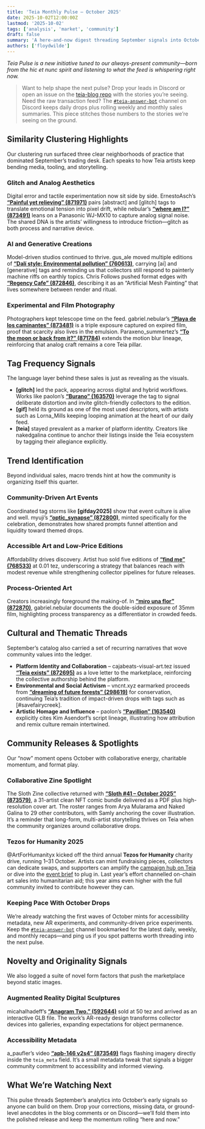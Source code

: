```yaml
---
title: 'Teia Monthly Pulse – October 2025'
date: 2025-10-02T12:00:00Z
lastmod: '2025-10-02'
tags: ['analysis', 'market', 'community']
draft: false
summary: 'A here-and-now digest threading September signals into October’s drops, community collabs, and charity drives.'
authors: ['floydwilde']
---
```


_Teia Pulse is a new initiative tuned to our always-present community—born from the hic et nunc spirit and listening to what the feed is whispering right now._

> Want to help shape the next pulse? Drop your leads in Discord or open an issue on the [teia-blog repo](https://github.com/teia-community/teia-blog/issues) with the stories you’re seeing.
> Need the raw transaction feed? The [`#teia-answer-bot`](https://discordapp.com/channels/908672304236625970/955606531200667748) channel on Discord keeps daily drops plus rolling weekly and monthly sales summaries. This piece stitches those numbers to the stories we’re seeing on the ground.

<TOCInline toc={props.toc} asDisclosure toHeading={2} />

## Similarity Clustering Highlights

Our clustering run surfaced three clear neighborhoods of practice that dominated September’s trading desk. Each speaks to how Teia artists keep bending media, tooling, and storytelling.

### Glitch and Analog Aesthetics

Digital error and tactile experimentation now sit side by side. ErnestoAsch’s [**“Painful yet relieving” (871971)**](https://teia.art/objkt/871971) pairs [abstract] and [glitch] tags to translate emotional tension into pixel drift, while nebular’s [**“where am I?” (873491)**](https://teia.art/objkt/873491) leans on a Panasonic WJ-MX10 to capture analog signal noise. The shared DNA is the artists’ willingness to introduce friction—glitch as both process and narrative device.

### AI and Generative Creations

Model-driven studios continued to thrive. gus_ale moved multiple editions of [**“Dalí style: Environmental pollution” (760613)**](https://teia.art/objkt/760613), carrying [ai] and [generative] tags and reminding us that collectors still respond to painterly machine riffs on earthly topics. Chris Follows pushed format edges with [**“Regency Cafe” (872846)**](https://teia.art/objkt/872846), describing it as an “Artificial Mesh Painting” that lives somewhere between render and ritual.

### Experimental and Film Photography

Photographers kept telescope time on the feed. gabriel.nebular’s [**“Playa de los caminantes” (873481)**](https://teia.art/objkt/873481) is a triple exposure captured on expired film, proof that scarcity also lives in the emulsion. Paraxeno_summertez’s [**“To the moon or back from it?” (871784)**](https://teia.art/objkt/871784) extends the motion blur lineage, reinforcing that analog craft remains a core Teia pillar.

## Tag Frequency Signals

The language layer behind these sales is just as revealing as the visuals.

- **[glitch]** led the pack, appearing across digital and hybrid workflows. Works like paolon’s [**“Burano” (163570)**](https://teia.art/objkt/163570) leverage the tag to signal deliberate distortion and invite glitch-friendly collectors to the edition.
- **[gif]** held its ground as one of the most used descriptors, with artists such as Lorna_Mills keeping looping animation at the heart of our daily feed.
- **[teia]** stayed prevalent as a marker of platform identity. Creators like nakedgalina continue to anchor their listings inside the Teia ecosystem by tagging their allegiance explicitly.

## Trend Identification

Beyond individual sales, macro trends hint at how the community is organizing itself this quarter.

### Community-Driven Art Events

Coordinated tag storms like **[gifday2025]** show that event culture is alive and well. myuji’s [**“optic_synapse” (872800)**](https://teia.art/objkt/872800), minted specifically for the celebration, demonstrates how shared prompts funnel attention and liquidity toward themed drops.

### Accessible Art and Low-Price Editions

Affordability drives discovery. Artist huo sold five editions of [**“find me” (768533)**](https://teia.art/objkt/768533) at 0.01 tez, underscoring a strategy that balances reach with modest revenue while strengthening collector pipelines for future releases.

### Process-Oriented Art

Creators increasingly foreground the making-of. In [**“miro una flor” (872870)**](https://teia.art/objkt/872870), gabriel.nebular documents the double-sided exposure of 35mm film, highlighting process transparency as a differentiator in crowded feeds.

## Cultural and Thematic Threads

September’s catalog also carried a set of recurring narratives that wove community values into the ledger.

- **Platform Identity and Collaboration** – cajabeats-visual-art.tez issued [**“Teia exists” (872695)**](https://teia.art/objkt/872695) as a love letter to the marketplace, reinforcing the collective authorship behind the platform.
- **Environmental and Social Activism** – vncnt.xyz earmarked proceeds from [**“dreaming of future forests” (298619)**](https://teia.art/objkt/298619) for conservation, continuing Teia’s tradition of impact-driven drops with tags such as [#savefairycreek].
- **Artistic Homage and Influence** – paolon’s [**“Pavillion” (163540)**](https://teia.art/objkt/163540) explicitly cites Kim Asendorf’s script lineage, illustrating how attribution and remix culture remain intertwined.

## Community Releases & Spotlights

Our “now” moment opens October with collaborative energy, charitable momentum, and format play.

### Collaborative Zine Spotlight

The Sloth Zine collective returned with [**“Sloth #41 – October 2025” (873579)**](https://teia.art/objkt/873579), a 31-artist clean NFT comic bundle delivered as a PDF plus high-resolution cover art. The roster ranges from Arya Mularama and Naked Galina to 29 other contributors, with Samly anchoring the cover illustration. It’s a reminder that long-form, multi-artist storytelling thrives on Teia when the community organizes around collaborative drops.

### Tezos for Humanity 2025

@ArtForHumanityx kicked off the third annual **Tezos for Humanity** charity drive, running 1–31 October. Artists can mint fundraising pieces, collectors can dedicate swaps, and supporters can amplify the [campaign hub on Teia](https://artforhumanity3.teia.art/) or dive into the [event brief](https://docs.google.com/document/d/1LXTkaGtCccN8vI-JNhMSTjwdJ8CRYXOiVn47gkK6KgE/edit?usp=sharing) to plug in. Last year’s effort channelled on-chain art sales into humanitarian aid; this year aims even higher with the full community invited to contribute however they can.

### Keeping Pace With October Drops

We’re already watching the first waves of October mints for accessibility metadata, new AR experiments, and community-driven price experiments. Keep the [`#teia-answer-bot`](https://discordapp.com/channels/908672304236625970/955606531200667748) channel bookmarked for the latest daily, weekly, and monthly recaps—and ping us if you spot patterns worth threading into the next pulse.

## Novelty and Originality Signals

We also logged a suite of novel form factors that push the marketplace beyond static images.

### Augmented Reality Digital Sculptures

micahalhadeff’s [**“Anagram Two.” (592644)**](https://teia.art/objkt/592644) sold at 50 tez and arrived as an interactive GLB file. The work’s AR-ready design transforms collector devices into galleries, expanding expectations for object permanence.

### Accessibility Metadata

a_paufler’s video [**“apb-146 v2s4” (873549)**](https://teia.art/objkt/873549) flags flashing imagery directly inside the `teia_meta` field. It’s a small metadata tweak that signals a bigger community commitment to accessibility and informed viewing.

## What We’re Watching Next

This pulse threads September’s analytics into October’s early signals so anyone can build on them. Drop your corrections, missing data, or ground-level anecdotes in the blog comments or on Discord—we’ll fold them into the polished release and keep the momentum rolling “here and now.”

